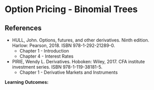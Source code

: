 # Option Pricing - Binomial Trees

::: {.callout-note}
# References

- HULL, John. Options, futures, and other derivatives. Ninth edition. Harlow: Pearson, 2018. ISBN 978-1-292-21289-0.
  - Chapter 1 - Introduction
  - Chapter 4 - Interest Rates
+ PIRIE, Wendy L. Derivatives. Hoboken: Wiley, 2017. CFA institute investment series. ISBN 978-1-119-38181-5.
  + Chapter 1 - Derivative Markets and Instruments
:::

**Learning Outcomes:**

